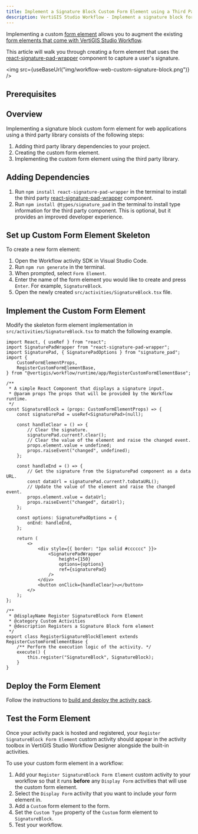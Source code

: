 ```yaml
---
title: Implement a Signature Block Custom Form Element using a Third Party Library
description: VertiGIS Studio Workflow - Implement a signature block form element for web applications using a third party library
---
```



Implementing a custom [form element](key-concepts.mdx#form-elements) allows you to augment the existing [form elements that come with VertiGIS Studio Workflow](https://docs.vertigisstudio.com/workflow/latest/help/Default.htm#wf5/help/form-elements/auto-complete.htm%3FTocPath%3DForms%7CForm%2520Element%2520Reference%7C_____0).

This article will walk you through creating a form element that uses the [react-signature-pad-wrapper](https://github.com/michaeldzjap/react-signature-pad-wrapper) component to capture a user's signature.

<img
    src={useBaseUrl("img/workflow-web-custom-signature-block.png")}
/>

## Prerequisites

<WebPrereqs />

## Overview

Implementing a signature block custom form element for web applications using a third party library consists of the following steps:

1. Adding third party library dependencies to your project.
1. Creating the custom form element.
1. Implementing the custom form element using the third party library.

## Adding Dependencies

1. Run `npm install react-signature-pad-wrapper` in the terminal to install the third party [react-signature-pad-wrapper](https://github.com/michaeldzjap/react-signature-pad-wrapper) component.
1. Run `npm install @types/signature_pad` in the terminal to install type information for the third party component. This is optional, but it provides an improved developer experience.

## Set up Custom Form Element Skeleton

To create a new form element:

1. Open the Workflow activity SDK in Visual Studio Code.
1. Run `npm run generate` in the terminal.
1. When prompted, select `Form Element`.
1. Enter the name of the form element you would like to create and press `Enter`. For example, `SignatureBlock`.
1. Open the newly created `src/activities/SignatureBlock.tsx` file.

## Implement the Custom Form Element

Modify the skeleton form element implementation in `src/activities/SignatureBlock.tsx` to match the following example.

```tsx title="src/activities/SignatureBlock.tsx"
import React, { useRef } from "react";
import SignaturePadWrapper from "react-signature-pad-wrapper";
import SignaturePad, { SignaturePadOptions } from "signature_pad";
import {
    CustomFormElementProps,
    RegisterCustomFormElementBase,
} from "@vertigis/workflow/runtime/app/RegisterCustomFormElementBase";

/**
 * A simple React Component that displays a signature input.
 * @param props The props that will be provided by the Workflow runtime.
 */
const SignatureBlock = (props: CustomFormElementProps) => {
    const signaturePad = useRef<SignaturePad>(null);

    const handleClear = () => {
        // Clear the signature.
        signaturePad.current?.clear();
        // Clear the value of the element and raise the changed event.
        props.element.value = undefined;
        props.raiseEvent("changed", undefined);
    };

    const handleEnd = () => {
        // Get the signature from the SignaturePad component as a data URL.
        const dataUrl = signaturePad.current?.toDataURL();
        // Update the value of the element and raise the changed event.
        props.element.value = dataUrl;
        props.raiseEvent("changed", dataUrl);
    };

    const options: SignaturePadOptions = {
        onEnd: handleEnd,
    };

    return (
        <>
            <div style={{ border: "1px solid #cccccc" }}>
                <SignaturePadWrapper
                    height={150}
                    options={options}
                    ref={signaturePad}
                />
            </div>
            <button onClick={handleClear}>↺</button>
        </>
    );
};

/**
 * @displayName Register SignatureBlock Form Element
 * @category Custom Activities
 * @description Registers a Signature Block form element
 */
export class RegisterSignatureBlockElement extends RegisterCustomFormElementBase {
    /** Perform the execution logic of the activity. */
    execute() {
        this.register("SignatureBlock", SignatureBlock);
    }
}
```

## Deploy the Form Element

Follow the instructions to [build and deploy the activity pack](sdk-web-overview.mdx#deployment).

## Test the Form Element

Once your activity pack is hosted and registered, your `Register SignatureBlock Form Element` custom activity should appear in the activity toolbox in VertiGIS Studio Workflow Designer alongside the built-in activities.

To use your custom form element in a workflow:

1. Add your `Register SignatureBlock Form Element` custom activity to your workflow so that it runs **before** any `Display Form` activities that will use the custom form element.
1. Select the `Display Form` activity that you want to include your form element in.
1. Add a `Custom` form element to the form.
1. Set the `Custom Type` property of the `Custom` form element to `SignatureBlock`.
1. Test your workflow.
